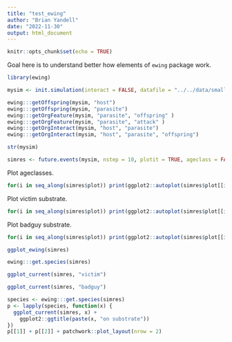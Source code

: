 ```yaml
---
title: "test_ewing"
author: "Brian Yandell"
date: "2022-11-30"
output: html_document
---
```


```r
knitr::opts_chunk$set(echo = TRUE)
```

Goal here is to understand better how elements of `ewing` package work.

```r
library(ewing)
```

```r
mysim <- init.simulation(interact = FALSE, datafile = "../../data/smallerb.xlsx")
```

```r
ewing:::getOffspring(mysim, "host")
ewing:::getOffspring(mysim, "parasite")
ewing:::getOrgFeature(mysim, "parasite", "offspring" )
ewing:::getOrgFeature(mysim, "parasite", "attack" )
ewing:::getOrgInteract(mysim, "host", "parasite")
ewing:::getOrgInteract(mysim, "host", "parasite", "offspring")
```

```r
str(mysim)
```

```r
simres <- future.events(mysim, nstep = 10, plotit = TRUE, ageclass = FALSE)
```

Plot ageclasses.

```r
for(i in seq_along(simres$plot)) print(ggplot2::autoplot(simres$plot[[i]]$ageclass))
```

Plot victim substrate.

```r
for(i in seq_along(simres$plot)) print(ggplot2::autoplot(simres$plot[[i]]$substrate$victim))
```

Plot badguy substrate.

```r
for(i in seq_along(simres$plot)) print(ggplot2::autoplot(simres$plot[[i]]$substrate$badguy))
```

```r
ggplot_ewing(simres)
```

```r
ewing:::get.species(simres)
```

```r
ggplot_current(simres, "victim")
```


```r
ggplot_current(simres, "badguy")
```

```r
species <- ewing:::get.species(simres)
p <- lapply(species, function(x) {
  ggplot_current(simres, x) + 
    ggplot2::ggtitle(paste(x, "on substrate"))
})
p[[1]] + p[[2]] + patchwork::plot_layout(nrow = 2)
```

